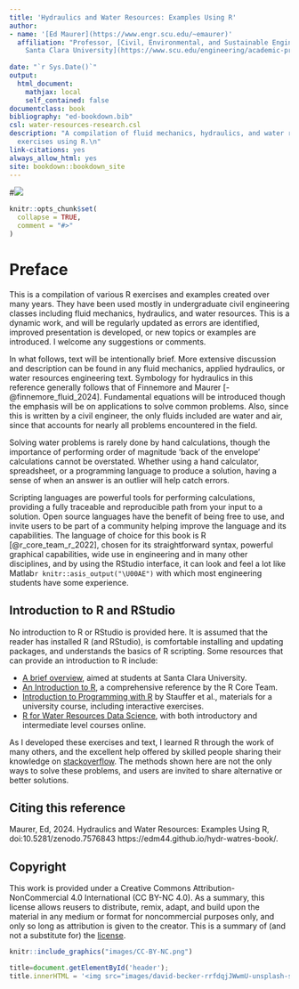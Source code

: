 ```yaml
--- 
title: 'Hydraulics and Water Resources: Examples Using R'
author:
- name: '[Ed Maurer](https://www.engr.scu.edu/~emaurer)'
  affiliation: "Professor, [Civil, Environmental, and Sustainable Engineering Department,
    Santa Clara University](https://www.scu.edu/engineering/academic-programs/engineering/ce/)"
    
date: "`r Sys.Date()`"
output:
  html_document:
    mathjax: local
    self_contained: false
documentclass: book
bibliography: "ed-bookdown.bib"
csl: water-resources-research.csl
description: "A compilation of fluid mechanics, hydraulics, and water resources \nengineering
  exercises using R.\n"
link-citations: yes
always_allow_html: yes
site: bookdown::bookdown_site
---
```


#![](images/david-becker-rrfdqjJWwmU-unsplash.jpg)

```r
knitr::opts_chunk$set(
  collapse = TRUE,
  comment = "#>"
)
```

# Preface {-}

This is a compilation of various R exercises and examples created over many years. They have been used mostly in undergraduate civil engineering classes including fluid mechanics, hydraulics, and water resources. This is a dynamic work, and will be regularly updated as errors are identified, improved presentation is developed, or new topics or examples are introduced. I welcome any suggestions or comments.

In what follows, text will be intentionally brief. More extensive discussion and description can be found in any fluid mechanics, applied hydraulics, or water resources engineering text. Symbology for hydraulics in this reference generally follows that of Finnemore and Maurer [-@finnemore_fluid_2024]. Fundamental equations will be introduced though the emphasis will be on applications to solve common problems. Also, since this is written by a civil engineer, the only fluids included are water and air, since that accounts for nearly all problems encountered in the field.

Solving water problems is rarely done by hand calculations, though the importance of performing order of magnitude 'back of the envelope' calculations cannot be overstated. Whether using a hand calculator, spreadsheet, or a programming language to produce a solution, having a sense of when an answer is an outlier will help catch errors. 

Scripting languages are powerful tools for performing calculations, providing a fully traceable and reproducible path from your input to a solution. Open source languages have the benefit of being free to use, and invite users to be part of a community helping improve the language and its capabilities. The language of choice for this book is R [@r_core_team_r_2022], chosen for its straightforward syntax, powerful graphical capabilities, wide use in engineering and in many other disciplines, and by using the RStudio interface, it can look and feel a lot like Matlab`r knitr::asis_output("\U00AE")` with which most engineering students have some experience.

## Introduction to R and RStudio {-}

No introduction to R or RStudio is provided here. It is assumed that the reader has installed R (and RStudio), is comfortable installing and updating packages, and understands the basics of R scripting. Some resources that can provide an introduction to R include:

- [A brief overview](https://www.engr.scu.edu/~emaurer/shared/R-intro/), aimed at students at Santa Clara University. 
- [An Introduction to R](https://cran.r-project.org/doc/manuals/R-intro.html), a comprehensive reference by the R Core Team.
- [Introduction to Programming with R](https://discdown.org/rprogramming/) by Stauffer et al., materials for a university course, including interactive exercises.
- [R for Water Resources Data Science](https://www.r4wrds.com/), with both introductory and intermediate level courses online.

As I developed these exercises and text, I learned R through the work of many others, and the excellent help offered by skilled people sharing their knowledge on [stackoverflow](https://stackoverflow.com/questions/tagged/r). The methods shown here are not the only ways to solve these problems, and users are invited to share alternative or better solutions.

## Citing this reference {-}

Maurer, Ed, 2024. Hydraulics and Water Resources: Examples Using R, doi:10.5281/zenodo.7576843 https://edm44.github.io/hydr-watres-book/.

## Copyright {-}

This work is provided under a Creative Commons Attribution-NonCommercial 4.0 International (CC BY-NC 4.0). As a summary, this license allows reusers to distribute, remix, adapt, and build upon the material in any medium or format for noncommercial purposes only, and only so long as attribution is given to the creator. This is a summary of (and not a substitute for) the [license](https://creativecommons.org/licenses/by-nc/4.0/legalcode).
``` r
knitr::include_graphics("images/CC-BY-NC.png") 
```

```js
title=document.getElementById('header');
title.innerHTML = '<img src="images/david-becker-rrfdqjJWwmU-unsplash-sm.jpg" alt="Cover Image">' + title.innerHTML
```
